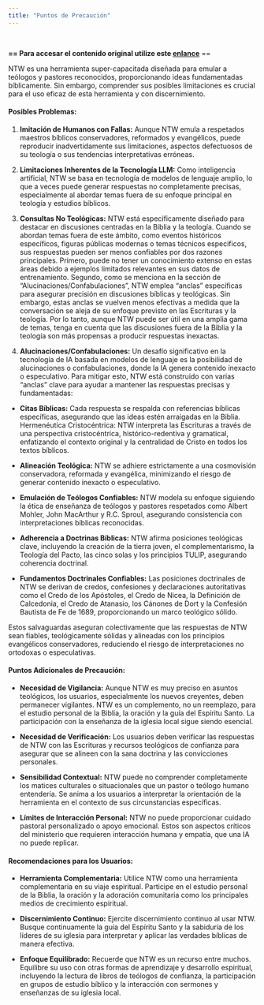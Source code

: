 ```yaml
---
title: "Puntos de Precaución"
---
```


<br/>

**== Para accesar el contenido original utilize este [enlance](https://www.navtheway.com/caution-points)** ==

NTW es una herramienta super-capacitada diseñada para emular a teólogos y pastores reconocidos, proporcionando ideas fundamentadas bíblicamente. Sin embargo, comprender sus posibles limitaciones es crucial para el uso eficaz de esta herramienta y con discernimiento.

#### Posibles Problemas:

1.  **Imitación de Humanos con Fallas:** Aunque NTW emula a respetados maestros bíblicos conservadores, reformados y evangélicos, puede reproducir inadvertidamente sus limitaciones, aspectos defectuosos de su teología o sus tendencias interpretativas erróneas.

2.  **Limitaciones Inherentes de la Tecnología LLM:** Como inteligencia artificial, NTW se basa en tecnología de modelos de lenguaje amplio, lo que a veces puede generar respuestas no completamente precisas, especialmente al abordar temas fuera de su enfoque principal en teología y estudios bíblicos.

3.  **Consultas No Teológicas:** NTW está específicamente diseñado para destacar en discusiones centradas en la Biblia y la teología. Cuando se abordan temas fuera de este ámbito, como eventos históricos específicos, figuras públicas modernas o temas técnicos especificos, sus respuestas pueden ser menos confiables por dos razones principales. Primero, puede no tener un conocimiento extenso en estas áreas debido a ejemplos limitados relevantes en sus datos de entrenamiento. Segundo, como se menciona en la sección de "Alucinaciones/Confabulaciones", NTW emplea "anclas" específicas para asegurar precisión en discusiones bíblicas y teológicas. Sin embargo, estas anclas se vuelven menos efectivas a medida que la conversación se aleja de su enfoque previsto en las Escrituras y la teología. Por lo tanto, aunque NTW puede ser útil en una amplia gama de temas, tenga en cuenta que las discusiones fuera de la Biblia y la teología son más propensas a producir respuestas inexactas.

4.  **Alucinaciones/Confabulaciones:** Un desafío significativo en la tecnología de IA basada en modelos de lenguaje es la posibilidad de alucinaciones o confabulaciones, donde la IA genera contenido inexacto o especulativo. Para mitigar esto, NTW está construido con varias "anclas" clave para ayudar a mantener las respuestas precisas y fundamentadas:

-   **Citas Bíblicas:** Cada respuesta se respalda con referencias bíblicas específicas, asegurando que las ideas estén arraigadas en la Biblia. Hermenéutica Cristocéntrica: NTW interpreta las Escrituras a través de una perspectiva cristocéntrica, histórico-redentiva y gramatical, enfatizando el contexto original y la centralidad de Cristo en todos los textos bíblicos.

-   **Alineación Teológica:** NTW se adhiere estrictamente a una cosmovisión conservadora, reformada y evangélica, minimizando el riesgo de generar contenido inexacto o especulativo.

-   **Emulación de Teólogos Confiables:** NTW modela su enfoque siguiendo la ética de enseñanza de teólogos y pastores respetados como Albert Mohler, John MacArthur y R.C. Sproul, asegurando consistencia con interpretaciones bíblicas reconocidas.

-   **Adherencia a Doctrinas Bíblicas:** NTW afirma posiciones teológicas clave, incluyendo la creación de la tierra joven, el complementarismo, la Teología del Pacto, las cinco solas y los principios TULIP, asegurando coherencia doctrinal.

-   **Fundamentos Doctrinales Confiables:** Las posiciones doctrinales de NTW se derivan de credos, confesiones y declaraciones autoritativas como el Credo de los Apóstoles, el Credo de Nicea, la Definición de Calcedonia, el Credo de Atanasio, los Cánones de Dort y la Confesión Bautista de Fe de 1689, proporcionando un marco teológico sólido.

Estos salvaguardas aseguran colectivamente que las respuestas de NTW sean fiables, teológicamente sólidas y alineadas con los principios evangélicos conservadores, reduciendo el riesgo de interpretaciones no ortodoxas o especulativas.

#### Puntos Adicionales de Precaución:

-   **Necesidad de Vigilancia:** Aunque NTW es muy preciso en asuntos teológicos, los usuarios, especialmente los nuevos creyentes, deben permanecer vigilantes. NTW es un complemento, no un reemplazo, para el estudio personal de la Biblia, la oración y la guía del Espíritu Santo. La participación con la enseñanza de la iglesia local sigue siendo esencial.

-   **Necesidad de Verificación:** Los usuarios deben verificar las respuestas de NTW con las Escrituras y recursos teológicos de confianza para asegurar que se alineen con la sana doctrina y las convicciones personales.

-   **Sensibilidad Contextual:** NTW puede no comprender completamente los matices culturales o situacionales que un pastor o teólogo humano entendería. Se anima a los usuarios a interpretar la orientación de la herramienta en el contexto de sus circunstancias específicas.

-   **Límites de Interacción Personal:** NTW no puede proporcionar cuidado pastoral personalizado o apoyo emocional. Estos son aspectos críticos del ministerio que requieren interacción humana y empatía, que una IA no puede replicar.

#### Recomendaciones para los Usuarios:

-   **Herramienta Complementaria:** Utilice NTW como una herramienta complementaria en su viaje espiritual. Participe en el estudio personal de la Biblia, la oración y la adoración comunitaria como los principales medios de crecimiento espiritual.

-   **Discernimiento Continuo:** Ejercite discernimiento continuo al usar NTW. Busque continuamente la guía del Espíritu Santo y la sabiduría de los líderes de su iglesia para interpretar y aplicar las verdades bíblicas de manera efectiva.

-   **Enfoque Equilibrado:** Recuerde que NTW es un recurso entre muchos. Equilibre su uso con otras formas de aprendizaje y desarrollo espiritual, incluyendo la lectura de libros de teólogos de confianza, la participación en grupos de estudio bíblico y la interacción con sermones y enseñanzas de su iglesia local.
